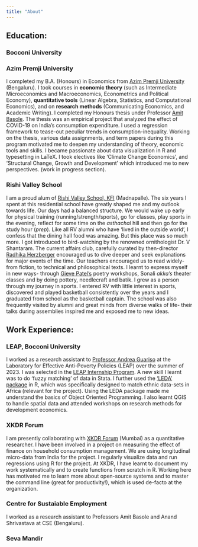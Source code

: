 ```yaml
---
title: "About"
---
```


## Education:

### Bocconi University

### Azim Premji University

I completed my B.A. (Honours) in Economics from [Azim Premji University](https://azimpremjiuniversity.edu.in/programmes/ba-in-economics) (Bengaluru). I took courses in **economic theory** (such as Intermediate Microeconomics and Macroeconomics, Econometrics and Political Economy), **quantitative tools** (Linear Algebra, Statistics, and Computational Economics), and on **research methods** (Communicating Economics, and Academic Writing). I completed my Honours thesis under Professor [Amit Basole](https://azimpremjiuniversity.edu.in/people/amit-basole). The thesis was an empirical project that analyzed the effect of COVID-19 on India's consumption expenditure. I used a regression framework to tease-out peculiar trends in consumption-inequality. Working on the thesis, various data assignments, and term papers during this program motivated me to deepen my understanding of theory, economic tools and skills. I became passionate about data visualization in R and typesetting in LaTeX. I took electives like 'Climate Change Economics', and 'Structural Change, Growth and Development' which introduced me to new perspectives. (work in progress section).

### Rishi Valley School

I am a proud alum of [Rishi Valley School, KFI](https://www.rishivalley.org/) (Madnapalle). The six years I spent at this residential school have greatly shaped me and my outlook towards life. Our days had a balanced structure. We would wake up early for physical training (running/strength/sports), go for classes, play sports in the evening, reflect for some time on the *asthachal* hill and then go for the study hour (*prep*). Like all RV alumni who have 'lived in the outside world', I confess that the dining hall food was amazing. But this place was so much more. I got introduced to bird-watching by the renowned ornithologist Dr. V Shantaram. The current affairs club, carefully curated by then-director [Radhika Herzberger](https://en.wikipedia.org/wiki/Radhika_Herzberger) encouraged us to dive deeper and seek explanations for major events of the time. Our teachers encouraged us to read widely- from fiction, to technical and philosophical texts. I learnt to express myself in new ways- through [Gieve Patel's](https://en.wikipedia.org/wiki/Gieve_Patel) poetry workshops, Sonali *akka's* theater classes and by doing pottery, needlecraft and batik. I grew as a person through my journey in sports. I entered RV with little interest in sports, discovered and played basketball consistently over the years and I graduated from school as the basketball captain. The school was also frequently visited by alumni and great minds from diverse walks of life- their talks during assemblies inspired me and exposed me to new ideas.

## Work Experience:

### LEAP, Bocconi University

I worked as a research assistant to [Professor Andrea Guariso](https://www.andreaguariso.net/home) at the Laboratory for Effective Anti-Poverty Policies (LEAP) over the summer of 2023. I was selected in the [LEAP Internship Program](https://leap.unibocconi.eu/vacancies/internship-program). A new skill I learnt was to do 'fuzzy matching' of data in Stata. I further used the ['LEDA' package](https://github.com/carl-mc/LEDA) in R, which was specifically designed to match ethnic data-sets in Africa (relevant for the project). Using the LEDA package made me understand the basics of Object Oriented Programming. I also learnt QGIS to handle spatial data and attended workshops on research methods for development economics.

### XKDR Forum

I am presently collaborating with [XKDR Forum](https://xkdr.org/) (Mumbai) as a quantitative researcher. I have been involved in a project on measuring the effect of finance on household consumption management. We are using longitudinal micro-data from India for the project. I regularly visualize data and run regressions using R for the project. At XKDR, I have learnt to document my work systematically and to create functions from scratch in R. Working here has motivated me to learn more about open-source systems and to master the command line (great for productivity!), which is used de-facto at the organization.

### Centre for Sustaiable Employment

I worked as a research assistant to Professors Amit Basole and Anand Shrivastava at CSE (Bengaluru). ️

### Seva Mandir
